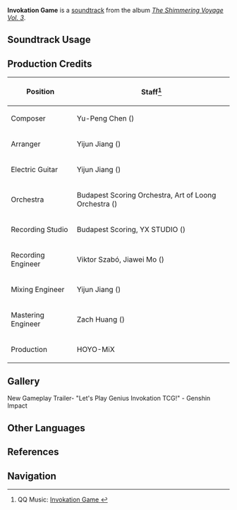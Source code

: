 {{Soundtrack Infobox
|image          = The Shimmering Voyage Vol 3.png
|album          = The Shimmering Voyage Vol. 3
|disc           = 3
|number         = 64
|featured       = 
|featured2      = 
|featured3      = 
|featured_disc  = 
|featured_disc2 = 
|featured_disc3 = 
|youtube_id     = xuU5B_JE1_E
|spotify_id     = 2KKsgUxV7HQEJ77VASW0D9
|previous       = Dharana Iaksana
|next           = Voyage Suite
}}
'''Invokation Game''' is a [[soundtrack]] from the album ''[[The Shimmering Voyage Vol. 3]]''.

==Soundtrack Usage==
{{Soundtrack Usage|mediaoriginal=1}}

==Production Credits==
{| class="wikitable"
! Position
! Staff<ref> QQ Music: [https://y.qq.com/n/ryqq/songDetail/0010rdcC0MlEBV Invokation Game {{zh|召唤王的决意}}]</ref>
|-
! Composer
| Yu-Peng Chen ({{zh|陈致逸}})
|-
! Arranger
| Yijun Jiang ({{zh|姜以君}})
|-
! Electric Guitar
| Yijun Jiang ({{zh|姜以君}})
|-
! Orchestra
| Budapest Scoring Orchestra, Art of Loong Orchestra ({{zh|龙之艺交响乐团}})
|-
! Recording Studio
| Budapest Scoring, YX STUDIO ({{zh|上海音像公司录音棚}})
|-
! Recording Engineer
| Viktor Szabó, Jiawei Mo ({{zh|莫家伟}})
|-
! Mixing Engineer
| Yijun Jiang ({{zh|姜以君}})
|-
! Mastering Engineer
| Zach Huang ({{zh|黄巍}})
|-
! Production
| HOYO-MiX
|}

==Gallery==
<gallery>
New Gameplay Trailer- "Let's Play Genius Invokation TCG!" - Genshin Impact
</gallery>
<!--
==Trivia==
-->
==Other Languages==
{{Other Languages
|en      = Invokation Game
|zhs     = 召唤王的决意
|zhs_rm  = 
|zht     = 召喚王的決意
|zht_rm  = 
|zh_tl   = 
|ja      = 召喚王の決意
|ja_rm   = Shoukan Ou no Ketsui
|ja_tl   = Resolution of King of Invocations
}}

==References==
{{Reflist}}

==Navigation==
{{Soundtrack Navbox|The Shimmering Voyage|3}}